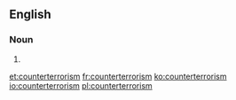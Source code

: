 {{also|counter-terrorism}}
==English==

===Noun===
{{en-noun|-}}

# {{alternative spelling of|counter-terrorism|lang=en}}

[[et:counterterrorism]]
[[fr:counterterrorism]]
[[ko:counterterrorism]]
[[io:counterterrorism]]
[[pl:counterterrorism]]